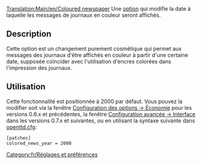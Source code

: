 [[Translation:Main/en/Coloured newspaper]]
Une [[Main/fr/Options avancées|option]] qui modifie la date à laquelle les messages de journaux en couleur seront affichés.

== Description ==
Cette option est un changement purement cosmétique qui permet aux messages des journaux d'être affichés en couleur à partir d'une certaine date, supposée coïncider avec l'utilisation d'encres colorées dans l'impression des journaux.

== Utilisation ==
Cette fonctionnalité est positionnée à 2000 par défaut. Vous pouvez la modifier soit via la fenêtre [[Main/fr/Options avancées 0.3.0 - 0.6.3/Économie|Configuration des options -> Économie]] pour les versions 0.6.x et précédentes, la fenêtre [[Main/en/Options avancées/Interface/Fr#Les journaux en couleur apparaissent|Configuration avancée -> Interface]] dans les versions 0.7.x et suivantes, ou en utilisant la syntaxe suivante dans [[Main/fr/Openttd.cfg|openttd.cfg]]:
<pre>[patches]
colored_news_year = 2000</pre>


[[Category:fr/Réglages et préférences]]